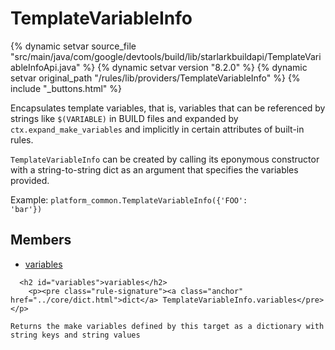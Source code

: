 <html devsite>
<head>
  <meta name="project_path" value="/_project.yaml">
  <meta name="book_path" value="/versions/8.2.0/_book.yaml">
</head>
<body>

<h1 class="page-title" id="modules.TemplateVariableInfo">TemplateVariableInfo</h1>

{% dynamic setvar source_file "src/main/java/com/google/devtools/build/lib/starlarkbuildapi/TemplateVariableInfoApi.java" %}
{% dynamic setvar version "8.2.0" %}
{% dynamic setvar original_path "/rules/lib/providers/TemplateVariableInfo" %}
{% include "_buttons.html" %}
<!-- {% raw %} -->

Encapsulates template variables, that is, variables that can be referenced by strings like <code>$(VARIABLE)</code> in BUILD files and expanded by <code>ctx.expand_make_variables</code> and implicitly in certain attributes of built-in rules.</p><p><code>TemplateVariableInfo</code> can be created by calling its eponymous constructor with a string-to-string dict as an argument that specifies the variables provided.</p><p>Example: <code>platform_common.TemplateVariableInfo({'FOO': 'bar'})</code></p>

<h2>Members</h2>
<ul>
    <li>
    <a href="#variables">variables</a>
  </li>
  </ul>

      <h2 id="variables">variables</h2>
        <p><pre class="rule-signature"><a class="anchor" href="../core/dict.html">dict</a> TemplateVariableInfo.variables</pre></p>

    Returns the make variables defined by this target as a dictionary with string keys and string values



</body>
</html>

<!-- {% endraw %} -->

